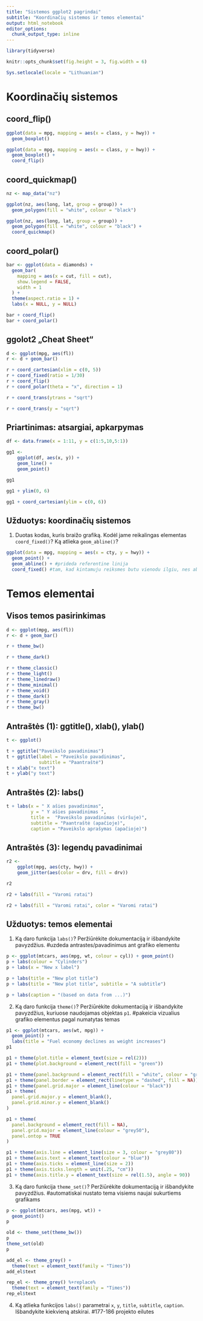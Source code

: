 ```yaml
---
title: "Sistemos ggplot2 pagrindai"
subtitle: "Koordinačių sistemos ir temos elementai"
output: html_notebook
editor_options: 
  chunk_output_type: inline
---
```



```r
library(tidyverse)

knitr::opts_chunk$set(fig.height = 3, fig.width = 6)

Sys.setlocale(locale = "Lithuanian")
```


Koordinačių sistemos
============================================================================= 

coord_flip()
----------------------------------------------------------------------------- 

```r
ggplot(data = mpg, mapping = aes(x = class, y = hwy)) + 
  geom_boxplot()
```
  
```r
ggplot(data = mpg, mapping = aes(x = class, y = hwy)) + 
  geom_boxplot() +
  coord_flip()

```

coord_quickmap()
----------------------------------------------------------------------------- 

```r
nz <- map_data("nz")

ggplot(nz, aes(long, lat, group = group)) +
  geom_polygon(fill = "white", colour = "black")

ggplot(nz, aes(long, lat, group = group)) +
  geom_polygon(fill = "white", colour = "black") +
  coord_quickmap()
```

coord_polar()
----------------------------------------------------------------------------- 

```r
bar <- ggplot(data = diamonds) + 
  geom_bar(
    mapping = aes(x = cut, fill = cut), 
    show.legend = FALSE,
    width = 1
  ) + 
  theme(aspect.ratio = 1) +
  labs(x = NULL, y = NULL)

bar + coord_flip()
bar + coord_polar()
```

ggolot2 „Cheat Sheet“
----------------------------------------------------------------------------- 
```r
d <- ggplot(mpg, aes(fl))
r <- d + geom_bar()
```
```r
r + coord_cartesian(xlim = c(0, 5))
r + coord_fixed(ratio = 1/30)
r + coord_flip()
r + coord_polar(theta = "x", direction = 1)
```

```r
r + coord_trans(ytrans = "sqrt")
```

```r
r + coord_trans(y = "sqrt")
```


Priartinimas: atsargiai, apkarpymas
----------------------------------------------------------------------------- 

```r

df <- data.frame(x = 1:11, y = c(1:5,10,5:1))

gg1 <- 
    ggplot(df, aes(x, y)) + 
    geom_line() +
    geom_point()

```


```r
gg1
```

```r
gg1 + ylim(0, 6)
```

```r
gg1 + coord_cartesian(ylim = c(0, 6))
```




Užduotys: koordinačių sistemos
----------------------------------------------------------------------------- 

1. Duotas kodas, kuris braižo grafiką. Kodėl jame reikalingas elementas `coord_fixed()`? Ką atlieka `geom_abline()`?

```r
ggplot(data = mpg, mapping = aes(x = cty, y = hwy)) +
  geom_point() + 
  geom_abline() + #prideda referentine linija
  coord_fixed() #tam, kad kintamuju reiksmes butu vienodu ilgiu, nes abu kintamieji matuojami tokiais paciais vienetais
```


Temos elementai
=============================================================================

Visos temos pasirinkimas
----------------------------------------------------------------------------- 

```r
d <- ggplot(mpg, aes(fl))
r <- d + geom_bar()
```
```r
r + theme_bw()
```
```r
r + theme_dark()
```
```r
r + theme_classic()
r + theme_light()
r + theme_linedraw()
r + theme_minimal()
r + theme_void()
r + theme_dark()
r + theme_gray()
r + theme_bw()
```




Antraštės (1): ggtitle(), xlab(), ylab()
----------------------------------------------------------------------------- 
```r
t <- ggplot()
```
```r
t + ggtitle("Paveikslo pavadinimas")
t + ggtitle(label = "Paveikslo pavadinimas", 
            subtitle = "Paantraštė")
t + xlab("x text")
t + ylab("y text")
```


Antraštės (2): labs()
----------------------------------------------------------------------------- 
```r
t + labs(x = " X ašies pavadinimas", 
         y = " Y ašies pavadinimas ",
         title =  "Paveikslo pavadinimas (viršuje)", 
         subtitle = "Paantraštė (apačioje)",
         caption = "Paveikslo aprašymas (apačioje)") 

```


Antraštės (3): legendų pavadinimai
----------------------------------------------------------------------------- 
```r
r2 <- 
    ggplot(mpg, aes(cty, hwy)) +
    geom_jitter(aes(color = drv, fill = drv)) 
```

```r
r2
```

```r
r2 + labs(fill = "Varomi ratai")
```

```r
r2 + labs(fill = "Varomi ratai", color = "Varomi ratai")
```



Užduotys: temos elementai
----------------------------------------------------------------------------- 

1. Ką daro funkcija `labs()`? Peržiūrėkite dokumentaciją ir išbandykite pavyzdžius. #uzdeda antrastes/pavadinimus ant grafiko elementu
```r
p <- ggplot(mtcars, aes(mpg, wt, colour = cyl)) + geom_point()
p + labs(colour = "Cylinders")
p + labs(x = "New x label")
```
```r
p + labs(title = "New plot title")
p + labs(title = "New plot title", subtitle = "A subtitle")

```
```r
p + labs(caption = "(based on data from ...)")
```

2. Ką daro funkcija `theme()`? Peržiūrėkite dokumentaciją ir išbandykite pavyzdžius, kuriuose naudojamas objektas `p1`. #pakeicia vizualius grafiko elementus pagal numatytas temas
```r
p1 <- ggplot(mtcars, aes(wt, mpg)) +
  geom_point() +
  labs(title = "Fuel economy declines as weight increases")
p1
```
```r
p1 + theme(plot.title = element_text(size = rel(2)))
p1 + theme(plot.background = element_rect(fill = "green"))
```
```r

p1 + theme(panel.background = element_rect(fill = "white", colour = "grey50"))
p1 + theme(panel.border = element_rect(linetype = "dashed", fill = NA))
p1 + theme(panel.grid.major = element_line(colour = "black"))
p1 + theme(
  panel.grid.major.y = element_blank(),
  panel.grid.minor.y = element_blank()
)
```
```r
p1 + theme(
  panel.background = element_rect(fill = NA),
  panel.grid.major = element_line(colour = "grey50"),
  panel.ontop = TRUE
)

```
```r
p1 + theme(axis.line = element_line(size = 3, colour = "grey80"))
p1 + theme(axis.text = element_text(colour = "blue"))
p1 + theme(axis.ticks = element_line(size = 2))
p1 + theme(axis.ticks.length = unit(.25, "cm"))
p1 + theme(axis.title.y = element_text(size = rel(1.5), angle = 90))


```

3. Ką daro funkcija `theme_set()`? Peržiūrėkite dokumentaciją ir išbandykite pavyzdžius. #automatiskai nustato tema visiems naujai sukurtiems grafikams
```r
p <- ggplot(mtcars, aes(mpg, wt)) +
  geom_point()
p
```
```r
old <- theme_set(theme_bw())
p
theme_set(old)
p
```
```r
add_el <- theme_grey() +
  theme(text = element_text(family = "Times"))
add_el$text

rep_el <- theme_grey() %+replace%
  theme(text = element_text(family = "Times"))
rep_el$text
```

4. Ką atlieka funkcijos `labs()` parametrai `x`, `y`, `title`, `subtitle`, `caption`. Išbandykite kiekvieną atskirai.
#177-186 projekto eilutes



